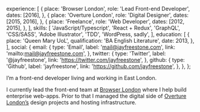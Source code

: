   experience: [
    {
      place: 'Browser London',
      role: 'Lead Front-end Developer',
      dates: [2016],
    },
    {
      place: 'Overture London',
      role: 'Digital Designer',
      dates: [2015, 2016],
    },
    {
      place: 'Freelance',
      role: 'Web Developer',
      dates: [2012, 2015],
    },
  ],
  skills: [
    'JavaScript/Typescript',
    'React + Redux',
    'GraphQL',
    'CSS/SASS',
    'Adobe Illustrator',
    'TDD',
    'WordPress, sadly',
  ],
  education: [
    {
      place: 'Queen Mary UoL',
      qualification: 'BA English Literature',
      date: 2013,
    },
  ],
  social: {
    email: {
      type: 'Email',
      label: 'mail@jayfreestone.com',
      link: 'mailto:mail@jayfreestone.com',
    },
    twitter: {
      type: 'Twitter',
      label: '@jayfreestone',
      link: 'https://twitter.com/jayfreestone',
    },
    github: {
      type: 'Github',
      label: 'jayfreestone',
      link: 'https://github.com/jayfreestone',
    },
  },
};

I’m a front-end developer living and working in East London.

I currently lead the front-end team at [Browser London](https://www.browserlondon.com/) where I help build enterprise web-apps. Prior to that I managed the digital side of [Overture London’s](https://overture.london/) design projects and hosting infrastructure.
